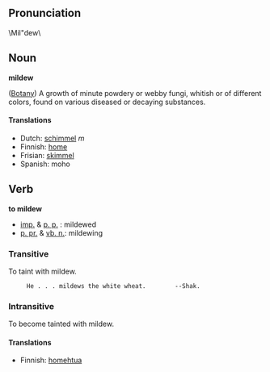 ==Pronunciation==
\Mil"dew\ 
==Noun==
'''mildew'''

([[Botany]]) A growth of minute powdery or webby fungi, whitish or of different colors, found on various diseased or decaying substances.

====Translations====
*Dutch: [[schimmel]] ''m''
*Finnish: [[home]]
*Frisian: [[skimmel]]
*Spanish: moho

==Verb==
'''to mildew'''
*[[imp.]] & [[p. p.]] : mildewed
*[[p. pr.]] & [[vb. n.]]: mildewing

===Transitive===
To taint with mildew.
      He . . . mildews the white wheat.        --Shak.

===Intransitive===
To become tainted with mildew.

====Translations====

*Finnish: [[homehtua]]